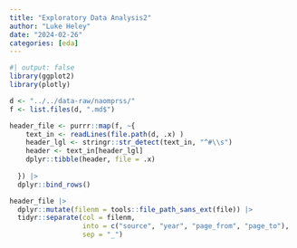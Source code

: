 ```yaml
---
title: "Exploratory Data Analysis2"
author: "Luke Heley"
date: "2024-02-26"
categories: [eda]
---
```


```r
#| output: false
library(ggplot2)
library(plotly)
```


```r
d <- "../../data-raw/naomprss/"
f <- list.files(d, ".md$")

header_file <- purrr::map(f, ~{
    text_in <- readLines(file.path(d, .x) )
    header_lgl <- stringr::str_detect(text_in, "^#\\s")
    header <- text_in[header_lgl]
    dplyr::tibble(header, file = .x)
    
  }) |>
  dplyr::bind_rows()

header_file |>
  dplyr::mutate(filenm = tools::file_path_sans_ext(file)) |>
  tidyr::separate(col = filenm, 
                  into = c("source", "year", "page_from", "page_to"),
                  sep = "_")
```